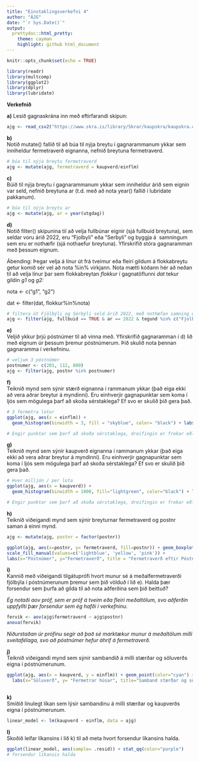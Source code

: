 ```yaml
---
title: "Einstaklingsverkefni 4"
author: "ÁJG"
date: "`r Sys.Date()`"
output: 
  prettydoc::html_pretty:
    theme: cayman
    highlight: github html_document
---
```


```r
knitr::opts_chunk$set(echo = TRUE)
```

```r
library(readr) 
library(multcomp) 
library(ggplot2) 
library(dplyr)
library(lubridate)
```

**Verkefnið**

**a)** Lesið gagnaskrána inn með eftirfarandi skipun:

```r
ajg <- read_csv2("https://www.skra.is/library/Skrar/kaupskra/kaupskra.csv", locale = locale(encoding = "ISO8859-1"))

```

**b)**\
Notið mutate() fallið til að búa til nýja breytu í gagnarammanum ykkar sem inniheldur fermetraverð eignanna, nefnið breytuna fermetraverd.

```r
# búa til nýja breytu fermetraverd
ajg <- mutate(ajg, fermetraverd = kaupverd/einflm) 
```

**c)**\
Búið til nýja breytu í gagnarammanum ykkar sem inniheldur árið sem eignin var seld, nefnið breytuna ar (t.d. með að nota year() fallið í lubridate pakkanum).

```r
# búa til nýja breytu ar
ajg <- mutate(ajg, ar = year(utgdag))

```

**d)**\
Notið filter() skipunina til að velja fullbúnar eignir (sjá fullbuid breytuna), sem seldar voru árið 2022, eru "Fjolbyli" eða "Serbyli" og byggja á  samningum sem eru er nothæfir (sjá nothaefur breytuna). Yfirskrifið stóra gagnaramman með þessum eignum.

Ábending: Þegar velja á línur út frá tveimur eða fleiri gildum á flokkabreytu getur komið sér vel að nota %in% virkjann. Nota mætti kóðann hér að neðan til að velja línur þar sem flokkabreytan *flokkur* í gagnatöflunni *dat* tekur gildin *g1* og *g2:*

nota \<- c("g1", "g2")

dat \<- filter(dat, flokkur%in%nota)

```r
# filtera út Fjölbýli og Sérbýli seld árið 2022, með nothæfan samning og fullbúið innbú
ajg <- filter(ajg, fullbuid == TRUE & ar == 2022 & tegund %in% c("Fjolbyli", "Serbyli") & onothaefur_samningur == 0)

```

**e)\
**Veljið ykkur þrjú póstnúmer til að vinna með. Yfirskrifið gagnaramman í d) lið með eignum úr þessum þremur póstnúmerum. Þið skulið nota þennan gagnaramma í verkefninu.

```r
# veljum 3 póstnúmer
postnumer <- c(201, 112, 800)
ajg <- filter(ajg, postnr %in% postnumer)
```

**f)**\
Teiknið mynd sem sýnir stærð eignanna í rammanum ykkar (það eiga ekki að vera aðrar breytur á myndinni). Eru einhverjir gagnapunktar sem koma í ljós sem mögulega þarf að skoða sérstaklega? Ef svo er skulið þið gera það.

```r
# 3 fermetra lotur 
ggplot(ajg, aes(x = einflm)) + 
  geom_histogram(binwidth = 3, fill = "skyblue", color= "black") + labs(x="Stærð eignar í fermetrum", y="Tíðni", title ="Stærð")

# Engir punktar sem þarf að skoða sérstaklega, dreifingin er frekar eðlileg


```

**g)**\
Teiknið mynd sem sýnir kaupverð eignanna í rammanum ykkar (það eiga ekki að vera aðrar breytur á myndinni). Eru einhverjir gagnapunktar sem koma í ljós sem mögulega þarf að skoða sérstaklega? Ef svo er skulið þið gera það.

```r
# Hver milljón / per lota
ggplot(ajg, aes(x = kaupverd)) + 
  geom_histogram(binwidth = 1000, fill="lightgreen", color="black") + labs(x="Kaupverð eignar", y="Tíðni", title="Kaupverð")

# Engir punktar sem þarf að skoða sérstaklega, dreifingin er frekar eðlileg
```

**h)\
**Teiknið viðeigandi mynd sem sýnir breyturnar fermetraverd og postnr saman á einni mynd.

```r
ajg <- mutate(ajg, postnr = factor(postnr))

ggplot(ajg, aes(x=postnr, y= fermetraverd, fill=postnr)) + geom_boxplot() +
scale_fill_manual(values=c('lightblue', 'yellow', 'pink')) + 
labs(x="Póstnúmer", y="Fermetraverð", title = "Fermetraverð eftir Póstnúmerum")

```

**i)\
**Kannið með viðeigandi tilgátuprófi hvort munur sé á meðalfermetraverði fjölbýla í póstnúmerunum þremur sem þið völduð í lið e). Halda þær forsendur sem þurfa að gilda til að nota aðferðina sem þið beittuð? 

*Ég notaði aov próf, sem er próf á tveim eða fleiri meðaltölum, svo aðferðin uppfyllti þær forsendur sem ég hafði í verkefninu.*

```r
fervik <- aov(ajg$fermetraverd ~ ajg$postnr)
anova(fervik)

```

*Niðurstaðan úr prófinu segir að það sé marktækur munur á meðaltölum milli sveitafélaga, svo að póstnúmer hefur áhrif á fermetraverð.*

**j)**\
Teiknið viðeigandi mynd sem sýnir sambandið á milli stærðar og söluverðs eigna í póstnúmerunum. 

```r
ggplot(ajg, aes(x = kaupverd, y = einflm)) + geom_point(color="cyan") +facet_grid( postnr ~.) +
  labs(x="Söluverð", y= "Fermetrar húsar", title="Samband stærðar og söluverðs milli póstnúmera")
  
```

**k)\
**Smíðið línulegt líkan sem lýsir sambandinu á milli stærðar og kaupverðs eigna í póstnúmerunum.

```r

linear_model <- lm(kaupverd ~ einflm, data = ajg)

```

**l)**\
Skoðið leifar líkansins í lið k) til að meta hvort forsendur líkansins halda.

```r
ggplot(linear_model, aes(sample= .resid)) + stat_qq(color="purple")
# forsendur líkansis halda

```
